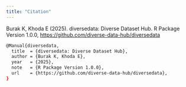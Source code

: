 ```yaml
---
title: "Citation"
---
```


Burak K, Khoda E (2025). diversedata: Diverse Dataset Hub. R Package Version 1.0.0, [https://github.com/diverse-data-hub/diversedata](https://github.com/diverse-data-hub/diversedata)

```bash
@Manual{diversedata,
  title  = {diversedata: Diverse Dataset Hub},
  author = {Burak K, Khoda E},
  year   = {2025},
  note   = {R Package Version 1.0.0},
  url    = {https://github.com/diverse-data-hub/diversedata},
}
```




